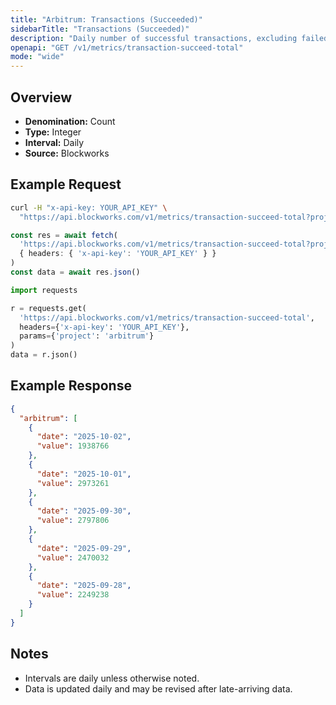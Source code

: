 ```yaml
---
title: "Arbitrum: Transactions (Succeeded)"
sidebarTitle: "Transactions (Succeeded)"
description: "Daily number of successful transactions, excluding failed transactions."
openapi: "GET /v1/metrics/transaction-succeed-total"
mode: "wide"
---
```


## Overview

- **Denomination:** Count
- **Type:** Integer
- **Interval:** Daily
- **Source:** Blockworks

## Example Request

<CodeGroup>

```bash cURL
curl -H "x-api-key: YOUR_API_KEY" \
  "https://api.blockworks.com/v1/metrics/transaction-succeed-total?project=arbitrum"
```

```typescript TypeScript
const res = await fetch(
  'https://api.blockworks.com/v1/metrics/transaction-succeed-total?project=arbitrum',
  { headers: { 'x-api-key': 'YOUR_API_KEY' } }
)
const data = await res.json()
```

```python Python
import requests

r = requests.get(
  'https://api.blockworks.com/v1/metrics/transaction-succeed-total',
  headers={'x-api-key': 'YOUR_API_KEY'},
  params={'project': 'arbitrum'}
)
data = r.json()
```

</CodeGroup>

## Example Response

```json
{
  "arbitrum": [
    {
      "date": "2025-10-02",
      "value": 1938766
    },
    {
      "date": "2025-10-01",
      "value": 2973261
    },
    {
      "date": "2025-09-30",
      "value": 2797806
    },
    {
      "date": "2025-09-29",
      "value": 2470032
    },
    {
      "date": "2025-09-28",
      "value": 2249238
    }
  ]
}
```

## Notes
- Intervals are daily unless otherwise noted.
- Data is updated daily and may be revised after late-arriving data.